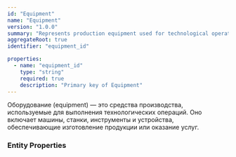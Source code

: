 ```yaml
---
id: "Equipment"
name: "Equipment"
version: "1.0.0"
summary: "Represents production equipment used for technological operations"
aggregateRoot: true
identifier: "equipment_id"

properties:
  - name: "equipment_id"
    type: "string"
    required: true
    description: "Primary key of Equipment"
---
```


Оборудование (equipment) — это средства производства, используемые для выполнения технологических операций. Оно включает машины, станки, инструменты и устройства, обеспечивающие изготовление продукции или оказание услуг.

### Entity Properties
<EntityPropertiesTable />
